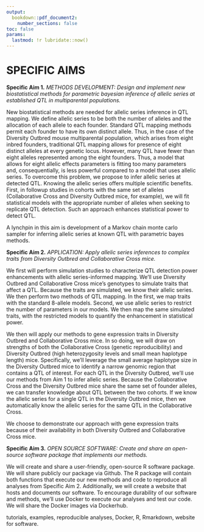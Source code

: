 ```yaml
---
output: 
  bookdown::pdf_document2:
    number_sections: false
toc: false
params:
  lastmod: !r lubridate::now()
---
```



# SPECIFIC AIMS

**Specific Aim 1.** *METHODS DEVELOPMENT: Design and implement new biostatistical methods for parametric bayesian inference of allelic series at established QTL in multiparental populations.* 

New biostatistical methods are needed for allelic series inference in QTL mapping.
We define allelic series to be both the number of alleles and the allocation of each allele to each founder.
Standard QTL mapping methods permit each founder to have its own distinct allele. Thus, 
in the case of the Diversity Outbred mouse multiparental population, which arises from 
eight inbred founders, traditional QTL mapping allows for presence of eight distinct alleles
at every genetic locus.
However, many QTL have fewer than eight alleles represented among the eight founders. Thus, a model that
allows for eight allelic effects parameters is fitting too many parameters and, consequentially, is 
less powerful compared to a model that uses allelic series.
To overcome this problem, we propose to infer allelic series at detected QTL. Knowing the allelic 
series offers multiple scientific benefits. First, in followup studies in cohorts with the same set of 
alleles (Collaborative Cross and Diversity Outbred mice, for example), we will fit statistical models 
with the appropriate number of alleles when seeking to replicate QTL detection. Such an approach 
enhances statistical power to detect QTL. 

A lynchpin in this aim is development of a Markov chain monte carlo 
sampler for inferring allelic series at known QTL with parametric 
bayes methods. 




**Specific Aim 2.** *APPLICATION: Apply allelic series inferences to complex traits from Diversity Outbred and Collaborative Cross mice.* 

We first will perform simulation studies to characterize QTL detection power 
enhancements with allelic series-informed mapping. We'll use Diversity Outbred and 
Collaborative Cross mice's genotypes to simulate traits that affect a QTL. Because 
the traits are simulated, we know their allelic series. We then perform two methods of QTL mapping.
In the first, we map traits with the standard 8-allele models. Second, we use allelic series
to restrict the number of parameters in our models. We then map the same simulated traits, with the 
restricted models to quantify the enhancement in statistical power.

We then will apply our 
methods to gene expression traits in Diversity Outbred and Collaborative Cross 
mice. In so doing, we will draw on strengths of both the Collaborative Cross (genetic reproducibility) and 
Diversity Outbred (high heterozygosity levels and small mean haplotype length) mice. Specifically, we'll 
leverage the small average haplotype size 
in the Diversity Outbred mice to identify a narrow genomic region that contains a QTL of 
interest. For each QTL in the Diversity Outbred, we'll use our methods from Aim 1 to infer allelic series. 
Because the Collaborative Cross and the Diversity Outbred mice share the same set of founder alleles, we can 
transfer knowledge about QTL between the two cohorts. If we know the allelic series for a single QTL in the 
Diversity Outbred mice, then we automatically know the allelic series for the same QTL in the Collaborative 
Cross.



We choose to demonstrate our approach with gene expression traits because of their availability in both 
Diversity Outbred and Collaborative Cross mice.






**Specific Aim 3.** *OPEN SOURCE SOFTWARE: Create and share an open-source software package that implements our methods.* 

We will create and share a user-friendly, open-source R software package. 
We will share publicly our package via Github. 
The R package will contain both functions that execute our new 
methods and code to reproduce all analyses from Specific Aim 2. Additionally,
we will create a website that hosts and documents our software.
To encourage durability of our software and methods, we'll use Docker 
to execute our analyses and test our code. We will share the Docker 
images via Dockerhub.








tutorials, examples, reproducible analyses, Docker, R, Rmarkdown, website for software.


